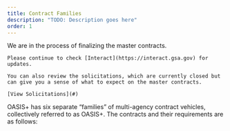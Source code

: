 ```yaml
---
title: Contract Families
description: "TODO: Description goes here"
order: 1
---
```



<Alert>
    We are in the process of finalizing the master contracts. 

    Please continue to check [Interact](https://interact.gsa.gov) for updates. 

    You can also review the solicitations, which are currently closed but can give you a sense of what to expect on the master contracts. 

    [View Solicitations](#)
</Alert>

OASIS+ has six separate “families” of multi-agency contract vehicles, collectively referred to as OASIS+. The contracts and their requirements are as follows: